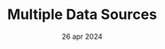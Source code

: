 ---
draft: false
date: "26 apr 2024"
title: "Multiple Data Sources"
short_description: "Best in class data retention, and no training on your data structure of modern area."
image: "/assets/imgs/icon/icon-s-10.png"
meta:
  meta_title: "Multiple Data Sources"
  meta_description: "Multiple Data Sources description"
---